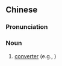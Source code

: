 {{also|転炉}}
==Chinese==
{{zh-forms|s=转炉}}

===Pronunciation===
{{zh-pron
|m=zhuǎnlú
|cat=n
}}

===Noun===
{{zh-noun}}

# {{lb|zh|steelmaking}} [[converter]] (e.g., {{w|Bessemer converter}})